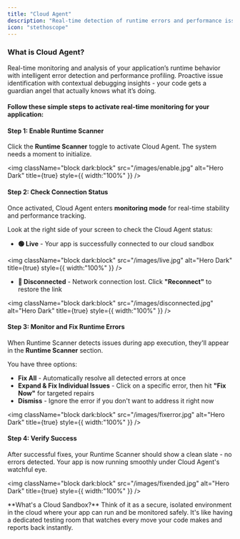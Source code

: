 ```yaml
---
title: "Cloud Agent"
description: "Real-time detection of runtime errors and performance issues as you code."
icon: "stethoscope"
---
```


### What is Cloud Agent?

Real-time monitoring and analysis of your application’s runtime behavior with intelligent error detection and performance profiling. Proactive issue identification with contextual debugging insights - your code gets a guardian angel that actually knows what it’s doing. 

#### Follow these simple steps to activate real-time monitoring for your application:

#### **Step 1: Enable Runtime Scanner**

Click the **Runtime Scanner** toggle to activate Cloud Agent. The system needs a moment to initialize.

<img
  className="block dark:block"
  src="/images/enable.jpg"
  alt="Hero Dark"
  title={true}
  style={{ width:"100%" }}
/>

#### **Step 2: Check Connection Status**

Once activated, Cloud Agent enters **monitoring mode** for real-time stability and performance tracking.

Look at the right side of your screen to check the Cloud Agent status:

- **🟢 Live** - Your app is successfully connected to our cloud sandbox

<img
  className="block dark:block"
  src="/images/live.jpg"
  alt="Hero Dark"
  title={true}
  style={{ width:"100%" }}
/>

- **🔴 Disconnected** - Network connection lost. Click **"Reconnect"** to restore the link

<img
  className="block dark:block"
  src="/images/disconnected.jpg"
  alt="Hero Dark"
  title={true}
  style={{ width:"100%" }}
/>

#### **Step 3: Monitor and Fix Runtime Errors**

When Runtime Scanner detects issues during app execution, they'll appear in the **Runtime Scanner** section.

You have three options:

- **Fix All** - Automatically resolve all detected errors at once
- **Expand & Fix Individual Issues** - Click on a specific error, then hit **"Fix Now"** for targeted repairs
- **Dismiss** - Ignore the error if you don't want to address it right now

<img
  className="block dark:block"
  src="/images/fixerror.jpg"
  alt="Hero Dark"
  title={true}
  style={{ width:"100%" }}
/>

#### **Step 4: Verify Success**

After successful fixes, your Runtime Scanner should show a clean slate - no errors detected. Your app is now running smoothly under Cloud Agent's watchful eye.

<img
  className="block dark:block"
  src="/images/fixended.jpg"
  alt="Hero Dark"
  title={true}
  style={{ width:"100%" }}
/>

<Note>
  **What's a Cloud Sandbox?** Think of it as a secure, isolated environment in the cloud where your app can run and be monitored safely. It's like having a dedicated testing room that watches every move your code makes and reports back instantly.
</Note>